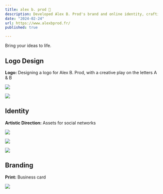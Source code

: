 ```yaml
---
title: alex b. prod 🔴
description: Developed Alex B. Prod's brand and online identity, crafting a unique logo and social media assets.
date: "2024-02-24"
url: https://www.alexbprod.fr/
published: true

---
```


Bring your ideas to life.

## Logo Design

**Logo:** Designing a logo for Alex B. Prod, with a creative play on the letters A & B

![](/ab_1.webp)

![](/ab_2.webp)

## Identity

**Artistic Direction:** Assets for social networks

![](/ab_3.webp)

![](/ab_4.webp)

![](/ab_6.webp)

## Branding

**Print:** Business card

![](/ab_5.webp)
